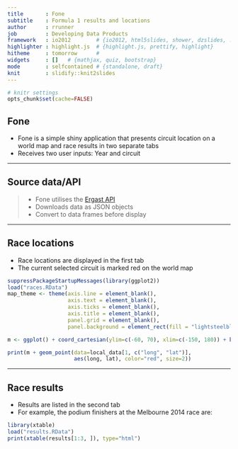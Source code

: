 ```yaml
---
title       : Fone
subtitle    : Formula 1 results and locations
author      : rrunner
job         : Developing Data Products
framework   : io2012        # {io2012, html5slides, shower, dzslides, ...}
highlighter : highlight.js  # {highlight.js, prettify, highlight}
hitheme     : tomorrow      # 
widgets     : []   # {mathjax, quiz, bootstrap}
mode        : selfcontained # {standalone, draft}
knit        : slidify::knit2slides
---
```


```r
# knitr settings
opts_chunk$set(cache=FALSE)
```


## Fone

- Fone is a simple shiny application that presents circuit location on a world map and race results in two separate tabs
- Receives two user inputs: Year and circuit

---

## Source data/API

> - Fone utilises the [Ergast API](http://ergast.com/mrd/)
> - Downloads data as JSON objects 
> - Convert to data frames before display 

---

## Race locations

- Race locations are displayed in the first tab
- The current selected circuit is marked red on the world map

```r
suppressPackageStartupMessages(library(ggplot2))
load("races.RData")
map_theme <- theme(axis.line = element_blank(),
                   axis.text = element_blank(),
                   axis.ticks = element_blank(),
                   axis.title = element_blank(),
                   panel.grid = element_blank(),
                   panel.background = element_rect(fill = "lightsteelblue"))

m <- ggplot() + coord_cartesian(ylim=c(-60, 70), xlim=c(-150, 180)) + borders(database="world", colour="grey", fill="darkseagreen") + geom_point(data=local_data, aes(long, lat), color="black", size=2) + map_theme

print(m + geom_point(data=local_data[1, c("long", "lat")],
                     aes(long, lat), color="red", size=2))
```


---

## Race results

- Results are listed in the second tab
- For example, the podium finishers at the Melbourne 2014 race are:

```r
library(xtable)
load("results.RData")
print(xtable(results[1:3, ]), type="html")
```
